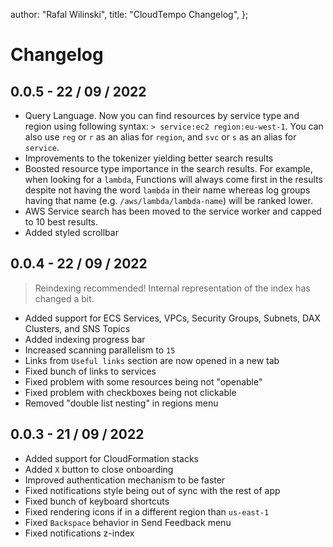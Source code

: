 
  author: "Rafal Wilinski",
  title: "CloudTempo Changelog",
};

# Changelog

## 0.0.5 - 22 / 09 / 2022

- Query Language. Now you can find resources by service type and region using following syntax: `> service:ec2 region:eu-west-1`. You can also use `reg` or `r` as an alias for `region`, and `svc` or `s` as an alias for `service`.
- Improvements to the tokenizer yielding better search results
- Boosted resource type importance in the search results. For example, when looking for a `lambda`, Functions will always come first in the results despite not having the word `lambda` in their name whereas log groups having that name (e.g. `/aws/lambda/lambda-name`) will be ranked lower.
- AWS Service search has been moved to the service worker and capped to 10 best results.
- Added styled scrollbar

## 0.0.4 - 22 / 09 / 2022

> Reindexing recommended! Internal representation of the index has changed a bit.

- Added support for ECS Services, VPCs, Security Groups, Subnets, DAX Clusters, and SNS Topics
- Added indexing progress bar
- Increased scanning parallelism to `15`
- Links from `Useful links` section are now opened in a new tab
- Fixed bunch of links to services
- Fixed problem with some resources being not "openable"
- Fixed problem with checkboxes being not clickable
- Removed "double list nesting" in regions menu

## 0.0.3 - 21 / 09 / 2022

- Added support for CloudFormation stacks
- Added `X` button to close onboarding
- Improved authentication mechanism to be faster
- Fixed notifications style being out of sync with the rest of app
- Fixed bunch of keyboard shortcuts
- Fixed rendering icons if in a different region than `us-east-1`
- Fixed `Backspace` behavior in Send Feedback menu
- Fixed notifications z-index


